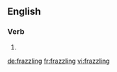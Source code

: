 ==English==

===Verb===
{{head|en}}

# {{present participle of|frazzle|lang=en}}

[[de:frazzling]]
[[fr:frazzling]]
[[vi:frazzling]]